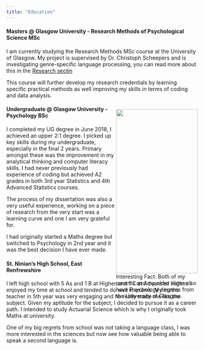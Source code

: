 ```yaml
---
title: "Education"
---
```


#### Masters @ Glasgow University - Research Methods of Psychological Science MSc
I am currently studying the Research Methods MSc course at the University of Glasgow. My project is supervised by Dr. Christoph Scheepers and is investigating genre-specific language processing, you can read more about this in the [Research sectin](research.html)

This course will further develop my research credentials by learning specific practical methods as well improving my skills in terms of coding and data analysis.

<div style="float: right; height: 432px; width: 215px;">
  <img src="grad_family.jpg" style="width: 100%;">
  Interesting Fact: Both of my parents and my older sister also have Psychology degrees from the University of Glasgow.
</div>

#### Undergraduate @ Glasgow University - Psychology BSc
I completed my UG degree in June 2018, I achieved an upper 2:1 degree. I picked up key skills during my undergraduate, especially in the final 2 years. Primary amongst these was the improvement in my analytical thinking and computer literacy skills. I had never previously had experience of coding but achieved A2 grades in both 3rd year Statistics and 4th Advanced Statistics courses. 

The process of my dissertation was also a very useful experience, working on a piece of research from the very start was a learning curve and one I am very grateful for.

I had originally started a Maths degree but switched to Psychology in 2nd year and it was the best decision I have ever made.


#### St. Ninian's High School, East Renfrewshire
I left high school with 5 As and 1 B at Higher and 1 C at Advanced Higher. I enjoyed my time at school and tended to do well in exams. My maths teacher in 5th year was very engaging and he really made me like the subject. Given my aptitude for the subject, I decided to pursue it as a career path. I intended to study Actuarial Science which is why I originally took Maths at university.

One of my big regrets from school was not taking a language class, I was more interested in the sciences but now see how valuable being able to speak a second language is.

